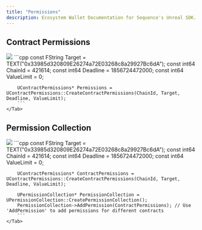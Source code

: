 ---
title: "Permissions"
description: Ecosystem Wallet Documentation for Sequence's Unreal SDK.
---

## Contract Permissions

<Tabs>
    <Tab title="Blueprint">
        <Frame>
            <img src="/images/unreal/ecosystem/contract_permissions.png" />
        </Frame>
    </Tab>
    <Tab title="C++">
        ```cpp
        const FString Target = TEXT("0x33985d320809E26274a72E03268c8a29927Bc6dA");
        const int64 ChainId = 421614;
        const int64 Deadline = 1856724472000;
        const int64 ValueLimit = 0;

        UContractPermissions* Permissions = UContractPermissions::CreateContractPermissions(ChainId, Target, Deadline, ValueLimit);
        ```
    </Tab>
</Tabs>

## Permission Collection

<Tabs>
    <Tab title="Blueprint">
        <Frame>
            <img src="/images/unreal/ecosystem/permission_collection.png" />
        </Frame>
    </Tab>
    <Tab title="C++">
        ```cpp
        const FString Target = TEXT("0x33985d320809E26274a72E03268c8a29927Bc6dA");
        const int64 ChainId = 421614;
        const int64 Deadline = 1856724472000;
        const int64 ValueLimit = 0;

        UContractPermissions* ContractPermissions = UContractPermissions::CreateContractPermissions(ChainId, Target, Deadline, ValueLimit);

        UPermissionCollection* PermissionCollection = UPermissionCollection::CreatePermissionCollection();
        PermissionCollection->AddPermission(ContractPermissions); // Use 'AddPermission' to add permissions for different contracts
        ```
    </Tab>
</Tabs>
